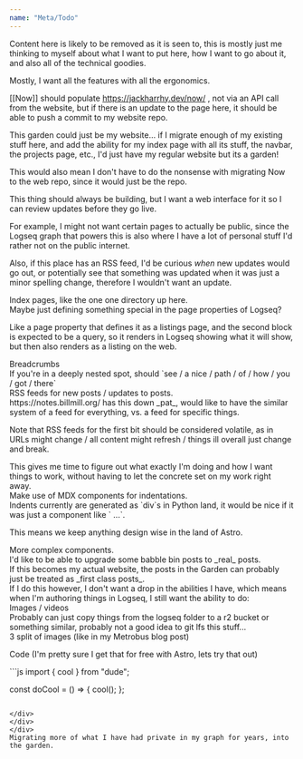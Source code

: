 ```yaml
---
name: "Meta/Todo"
---
```


Content here is likely to be removed as it is seen to, this is mostly just me thinking to myself about what I want to put here, how I want to go about it, and also all of the technical goodies.

<div class="ml-[calc(1*1rem)] mb-8">
Mostly, I want all the features with all the ergonomics.

</div>
<div class="w-full h-4"></div>

[[Now]] should populate https://jackharrhy.dev/now/ , not via an API call from the website, but if there is an update to the page here, it should be able to push a commit to my website repo.

<div class="w-full h-4"></div>

This garden could just be my website... if I migrate enough of my existing stuff here, and add the ability for my index page with all its stuff, the navbar, the projects page, etc., I'd just have my regular website but its a garden!

<div class="ml-[calc(1*1rem)] mb-8">
This would also mean I don't have to do the nonsense with migrating Now to the web repo, since it would just be the repo.

</div>
<div class="w-full h-4"></div>

This thing should always be building, but I want a web interface for it so I can review updates before they go live.

<div class="ml-[calc(1*1rem)] mb-8">
For example, I might not want certain pages to actually be public, since the Logseq graph that powers this is also where I have a lot of personal stuff I'd rather not on the public internet.

Also, if this place has an RSS feed, I'd be curious _when_ new updates would go out, or potentially see that something was updated when it was just a minor spelling change, therefore I wouldn't want an update.

</div>
Index pages, like the one one directory up here.

<div class="ml-[calc(1*1rem)] mb-8">
Maybe just defining something special in the page properties of Logseq?

Like a page property that defines it as a listings page, and the second block is expected to be a query, so it renders in Logseq showing what it will show, but then also renders as a listing on the web.

</div>
Breadcrumbs

<div class="ml-[calc(1*1rem)] mb-8">
If you're in a deeply nested spot, should `see / a nice / path / of / how / you / got / there`

</div>
RSS feeds for new posts / updates to posts.

<div class="ml-[calc(1*1rem)] mb-8">
https://notes.billmill.org/ has this down _pat_, would like to have the similar system of a feed for everything, vs. a feed for specific things.

Note that RSS feeds for the first bit should be considered volatile, as in URLs might change / all content might refresh / things ill overall just change and break.

<div class="ml-[calc(2*1rem)] mb-8">
This gives me time to figure out what exactly I'm doing and how I want things to work, without having to let the concrete set on my  work right away.

</div>
</div>
Make use of MDX components for indentations.

<div class="ml-[calc(1*1rem)] mb-8">
Indents currently are generated as `div`s in Python land, it would be nice if it was just a component like `<Indentation indent=""> ...`.

This means we keep anything design wise in the land of Astro.

</div>
More complex components.

<div class="ml-[calc(1*1rem)] mb-8">
I'd like to be able to upgrade some babble bin posts to _real_ posts.

<div class="ml-[calc(2*1rem)] mb-8">
If this becomes my actual website, the posts in the Garden can probably just be treated as _first class posts_.

</div>
If I do this however, I don't want a drop in the abilities I have, which means when I'm authoring things in Logseq, I still want the ability to do:

<div class="ml-[calc(2*1rem)] mb-8">
Images / videos

<div class="ml-[calc(3*1rem)] mb-8">
Probably can just copy things from the logseq folder to a r2 bucket or something similar, probably not a good idea to git lfs this stuff...

</div>
3 split of images (like in my Metrobus blog post)

Code (I'm pretty sure I get that for free with Astro, lets try that out)

<div class="ml-[calc(3*1rem)] mb-8">
```js
import { cool } from "dude";

const doCool = () => {
  cool();
};
```

</div>
</div>
</div>
Migrating more of what I have had private in my graph for years, into the garden.
